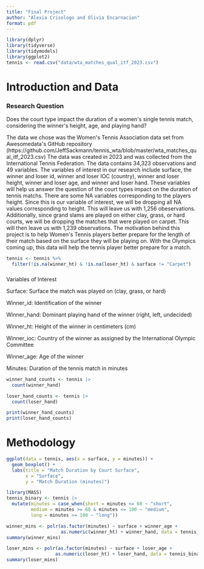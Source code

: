 ```yaml
---
title: "Final Project"
author: "Alexia Crisologo and Olivia Encarnacion"
format: pdf
---
```


```r
library(dplyr)
library(tidyverse)
library(tidymodels)
library(ggplot2)
tennis <- read.csv("data/wta_matches_qual_itf_2023.csv")
```

# Introduction and Data

### Research Question

Does the court type impact the duration of a women\'s single tennis match, considering the winner\'s height, age, and playing hand?

The data we chose was the Women\'s Tennis Association data set from Awesomedata\'s GitHub repository (https://github.com/JeffSackmann/tennis_wta/blob/master/wta_matches_qual_itf_2023.csv) The data was created in 2023 and was collected from the International Tennis Federation. The data contains 34,323 observations and 49 variables. The variables of interest in our research include surface, the winner and loser id, winner and loser IOC (country), winner and loser height, winner and loser age, and winner and loser hand. These variables will help us answer the question of the court types impact on the duration of tennis matchs. There are some NA variables corresponding to the players height. Since this is our variable of interest, we will be dropping all NA values corresponding to height. This will leave us with 1,256 obeservations. Additionally, since grand slams are played on either clay, grass, or hard courts, we will be dropping the matches that were played on carpet. This will then leave us with 1,239 observations. The motivation behind this project is to help Women\'s Tennis players better prepare for the length of their match based on the surface they will be playing on. With the Olympics coming up, this data will help the tennis player better prepare for a match. 

```r
tennis <- tennis %>%
  filter(!is.na(winner_ht) & !is.na(loser_ht) & surface != "Carpet")

```

### 
Variables of Interest

Surface: Surface the match was played on (clay, grass, or hard)

Winner_id: Identification of the winner

Winner_hand: Dominant playing hand of the winner (right, left, undecided)

Winner_ht: Height of the winner in centimeters (cm)

Winner_ioc: Country of the winner as assigned by the International Olympic Committee

Winner_age: Age of the winner

Minutes: Duration of the tennis match in minutes

```r
winner_hand_counts <- tennis |>
  count(winner_hand)

loser_hand_counts <- tennis |>
  count(loser_hand)

print(winner_hand_counts)
print(loser_hand_counts)

```

# Methodology

```r
ggplot(data = tennis, aes(x = surface, y = minutes)) +
  geom_boxplot() +
  labs(title = "Match Duration by Court Surface",
       x = "Surface",
       y = "Match Duration (minutes)")
```

```r
library(MASS)
tennis_binary <- tennis |>
  mutate(minutes = case_when(short = minutes <= 60 ~ "short",
         medium = minutes >= 60 & minutes <= 100 ~ "medium",
         long = minutes >= 100 ~ "long"))

winner_mins <- polr(as.factor(minutes) ~ surface + winner_age + 
                    as.numeric(winner_ht) + winner_hand, data = tennis_binary)
summary(winner_mins)

loser_mins <- polr(as.factor(minutes) ~ surface + loser_age + 
                  as.numeric(loser_ht) + loser_hand, data = tennis_binary)
summary(loser_mins)

```

